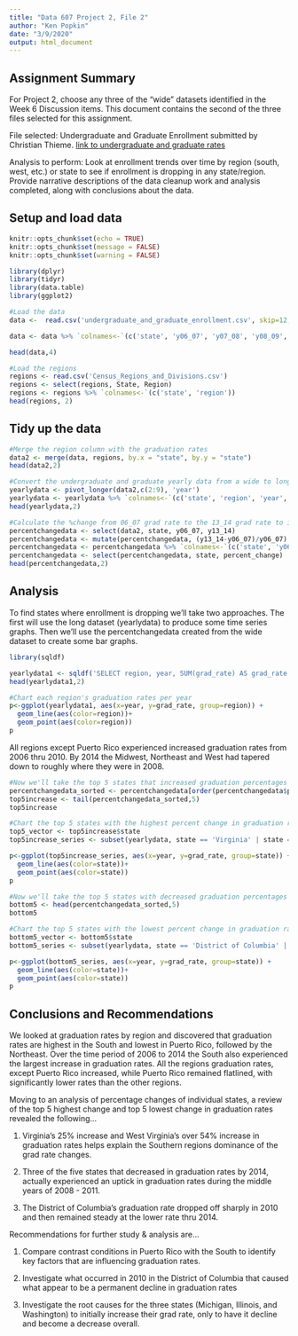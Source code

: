 ```yaml
---
title: "Data 607 Project 2, File 2"
author: "Ken Popkin"
date: "3/9/2020"
output: html_document
---
```

## Assignment Summary
For Project 2, choose any three of the “wide” datasets identified in the Week 6 Discussion items. This document contains the second of the three files selected for this assignment.

File selected: Undergraduate and Graduate Enrollment submitted by Christian Thieme.  [link to undergraduate and graduate rates](https://nces.ed.gov/ipeds/Search/ViewTable?tableId=12607&returnUrl=%2Fipeds%2FSearch)

Analysis to perform: Look at enrollment trends over time by region (south, west, etc.) or state to see if enrollment is dropping in any state/region. Provide narrative descriptions of the data cleanup work and analysis completed, along with conclusions about the data.

## Setup and load data
```r
knitr::opts_chunk$set(echo = TRUE)
knitr::opts_chunk$set(message = FALSE)
knitr::opts_chunk$set(warning = FALSE)
```

```r
library(dplyr)
library(tidyr)
library(data.table)
library(ggplot2)
```

```r
#Load the data
data <-  read.csv('undergraduate_and_graduate_enrollment.csv', skip=12, header = FALSE)

data <- data %>% `colnames<-`(c('state', 'y06_07', 'y07_08', 'y08_09', 'y09_10', 'y10_11', 'y11_12', 'y12_13', 'y13_14'))

head(data,4)
```

```r
#Load the regions
regions <- read.csv('Census_Regions_and_Divisions.csv')
regions <- select(regions, State, Region)
regions <- regions %>% `colnames<-`(c('state', 'region'))
head(regions, 2)
```

## Tidy up the data
```r
#Merge the region column with the graduation rates
data2 <- merge(data, regions, by.x = "state", by.y = "state")
head(data2,2)
```

```r
#Convert the undergraduate and graduate yearly data from a wide to long format
yearlydata <- pivot_longer(data2,c(2:9), 'year')
yearlydata <- yearlydata %>% `colnames<-`(c('state', 'region', 'year', 'grad_rate'))
head(yearlydata,2)
```

```r
#Calculate the %change from 06_07 grad rate to the 13_14 grad rate to identify each states change in grad rate
percentchangedata <- select(data2, state, y06_07, y13_14)
percentchangedata <- mutate(percentchangedata, (y13_14-y06_07)/y06_07)
percentchangedata <- percentchangedata %>% `colnames<-`(c('state', 'y06_07', 'y13_14', 'percent_change'))
percentchangedata <- select(percentchangedata, state, percent_change)
head(percentchangedata,2)
```

## Analysis
To find states where enrollment is dropping we'll take two approaches.  The first will use the long dataset (yearlydata) to produce some time series graphs.  Then we'll use the percentchangedata created from the wide dataset to create some bar graphs.

```r
library(sqldf)

yearlydata1 <- sqldf('SELECT region, year, SUM(grad_rate) AS grad_rate FROM yearlydata GROUP BY region, year')
head(yearlydata1,2)
```


```r
#Chart each region's graduation rates per year
p<-ggplot(yearlydata1, aes(x=year, y=grad_rate, group=region)) +
  geom_line(aes(color=region))+
  geom_point(aes(color=region))
p
```

All regions except Puerto Rico experienced increased graduation rates from 2006 thru 2010.  By 2014 the Midwest, Northeast and West had tapered down to roughly where they were in 2008.

```r
#Now we'll take the top 5 states that increased graduation percentages the most and do a series of their results
percentchangedata_sorted <- percentchangedata[order(percentchangedata$percent_change),]
top5increase <- tail(percentchangedata_sorted,5)
top5increase
```

```r
#Chart the top 5 states with the highest percent change in graduation rates
top5_vector <- top5increase$state
top5increase_series <- subset(yearlydata, state == 'Virginia' | state == 'Utah' | state == 'Idaho' | state == 'New Hampshire' | state == 'West Virginia')

p<-ggplot(top5increase_series, aes(x=year, y=grad_rate, group=state)) +
  geom_line(aes(color=state))+
  geom_point(aes(color=state))
p
```

```r
#Now we'll take the top 5 states with decreased graduation percentages and create a series of their results
bottom5 <- head(percentchangedata_sorted,5)
bottom5
```

```r
#Chart the top 5 states with the lowest percent change in graduation rates
bottom5_vector <- bottom5$state
bottom5_series <- subset(yearlydata, state == 'District of Columbia' | state == 'Michigan' | state == 'Rhode Island' | state == 'Washington' | state == 'Illinois')

p<-ggplot(bottom5_series, aes(x=year, y=grad_rate, group=state)) +
  geom_line(aes(color=state))+
  geom_point(aes(color=state))
p
```

## Conclusions and Recommendations
We looked at graduation rates by region and discovered that graduation rates are highest in the South and lowest in Puerto Rico, followed by the Northeast.  Over the time period of 2006 to 2014 the South also experienced the largest increase in graduation rates.  All the regions graduation rates, except Puerto Rico increased, while Puerto Rico remained flatlined, with significantly lower rates than the other regions.

Moving to an analysis of percentage changes of individual states, a review of the top 5 highest change and top 5 lowest change in graduation rates revealed the following...

1. Virginia's 25% increase and West Virginia's over 54% increase in graduation rates helps explain the Southern regions dominance of the grad rate changes.

2. Three of the five states that decreased in graduation rates by 2014, actually experienced an uptick in graduation rates during the middle years of 2008 - 2011.

3. The District of Columbia's graduation rate dropped off sharply in 2010 and then remained steady at the lower rate thru 2014.

Recommendations for further study & analysis are...

1. Compare contrast conditions in Puerto Rico with the South to identify key factors that are influencing graduation rates.

2. Investigate what occurred in 2010 in the District of Columbia that caused what appear to be a permanent decline in graduation rates

3. Investigate the root causes for the three states (Michigan, Illinois, and Washington) to initially increase their grad rate, only to have it decline and become a decrease overall. 